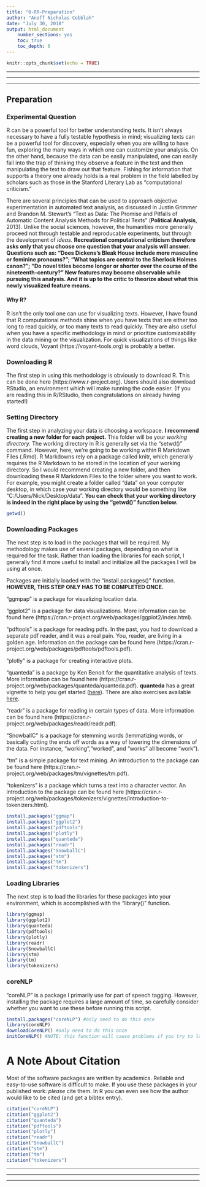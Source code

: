 ```yaml
---
title: "0-RR-Preparation"
author: "Anoff Nicholas Cobblah"
date: "July 30, 2018"
output: html_document
    number_sections: yes
    toc: true
    toc_depth: 6
---
```


```r
knitr::opts_chunk$set(echo = TRUE)
```

*********************************************************************************************************************************************
*********************************************************************************************************************************************
*********************************************************************************************************************************************
## Preparation

### Experimental Question
R can be a powerful tool for better understanding texts. It isn't always necessary to have a fully testable hypothesis in mind; visualizing texts can be a powerful tool for discovery, especially when you are willing to have fun, exploring the many ways in which one can customize your analysis.  On the other hand, because the data can be easily manipulated, one can easily fall into the trap of thinking they observe a feature in the text and then manipulating the text to draw out that feature.  Fishing for information that supports a theory one already holds is a real problem in the field labelled by scholars such as those in the Stanford Literary Lab as "computational criticism."

There are several principles that can be used to approach objective experimentation in automated text analysis, as discussed in Justin Grimmer and Brandon M. Stewart's "Text as Data: The Promise and Pitfalls of Automatic Content Analysis Methods for Political Texts" (**Political Analysis**, 2013). Unlike the social sciences, however, the humanities more generally proceed not through testable and reproducable experiments, but through the development of *ideas*.  **Recreational computational criticism therefore asks only that you choose one question that your analysis will answer.  Questions such as: "Does Dickens's Bleak House include more masculine or feminine pronouns?"; "What topics are central to the Sherlock Holmes canon?"; "Do novel titles become longer or shorter over the course of the nineteenth-century?" New features may become observable while pursuing this analysis. And it is up to the critic to theorize about what this newly visualized feature means.**

#### Why R?
R isn't the only tool one can use for visualizing texts. However, I have found that R computational methods shine when you have texts that are either too long to read quickly, or too many texts to read quickly. They are also useful when you have a specific methodology in mind or prioritize customizability in the data mining or the visualization.  For quick visualizations of things like word clouds, Voyant (https://voyant-tools.org) is probably a better. 

### Downloading R
The first step in using this methodology is obviously to download R.  This can be done here (https://www.r-project.org). Users should also download RStudio, an environment which will make running the code easier. (If you are reading this in R/RStudio, then congratulations on already having started!)

### Setting Directory
The first step in analyzing your data is choosing a workspace. **I recommend creating a new folder for each project.** This folder will be your *working directory.* The working directory in R is generally set via the "setwd()" command. However, here, we're going to be working within R Markdown Files (.Rmd). R Markdowns rely on a package called knitr, which generally requires the R Markdown to be stored in the location of your working directory. So I would recommend creating a new folder, and then downloading these R Markdown Files to the folder where you want to work. For example, you might create a folder called "data" on your computer desktop, in which case your working directory would be something like "C:/Users/Nick/Desktop/data". **You can check that your working directory is indeed in the right place by using the "getwd()" function below.** 

```r
getwd()
```

### Downloading Packages

The next step is to load in the packages that will be required. My methodology makes use of several packages, depending on what is required for the task. Rather than loading the libraries for each script, I generally find it more useful to install and initialize all the packages I will be using at once.

Packages are initially loaded with the "install.packages()" function.  **HOWEVER, THIS STEP ONLY HAS TO BE COMPLETED ONCE.**

"ggmpap" is a package for visualizing location data.

"ggplot2" is a package for data visualizations.  More information can be found here (https://cran.r-project.org/web/packages/ggplot2/index.html).

"pdftools" is a package for reading pdfs. In the past, you had to download a separate pdf reader, and it was a real pain. You, reader, are living in a golden age. Information on the package can be found here (https://cran.r-project.org/web/packages/pdftools/pdftools.pdf).

"plotly" is a package for creating interactive plots.

"quanteda" is a package by Ken Benoit for the quantitative analysis of texts.  More information can be found here (https://cran.r-project.org/web/packages/quanteda/quanteda.pdf). **quanteda** has a great vignette to help you get started ([here](https://cran.r-project.org/web/packages/quanteda/vignettes/quickstart.html)).  There are also exercises available [here](http://kenbenoit.net/quantitative-text-analysis-tcd-2016/).

"readr" is a package for reading in certain types of data. More information can be found here (https://cran.r-project.org/web/packages/readr/readr.pdf).

"SnowballC" is a package for stemming words (lemmatizing words, or basically cutting the ends off words as a way of lowering the dimensions of the data.  For instance, "working","worked", and "works" all become "work").

"tm" is a simple package for text mining. An introduction to the package can be found here (https://cran.r-project.org/web/packages/tm/vignettes/tm.pdf).

"tokenizers" is a package which turns a text into a character vector.  An introduction to the package can be found here (https://cran.r-project.org/web/packages/tokenizers/vignettes/introduction-to-tokenizers.html).

```r
install.packages("ggmap")
install.packages("ggplot2")
install.packages("pdftools")
install.packages("plotly")
install.packages("quanteda")
install.packages("readr")
install.packages("SnowballC")
install.packages("stm")
install.packages("tm")
install.packages("tokenizers")

```



### Loading Libraries
The next step is to load the libraries for these packages into your environment, which is accomplished with the "library()" function.

```r
library(ggmap)
library(ggplot2)
library(quanteda)
library(pdftools)
library(plotly)
library(readr)
library(SnowballC)
library(stm)
library(tm)
library(tokenizers)
```

### coreNLP

"coreNLP" is a package I primarily use for part of speech tagging.  However, installing the package requires a large amount of time, so carefully consider whether you want to use these before running this script.

```r
install.packages("coreNLP") #only need to do this once
library(coreNLP)
downloadCoreNLP() #only need to do this once
initCoreNLP() #NOTE: this function will cause problems if you try to load it into the environment more than once.  Make sure to keep it out of loops too.

```

# A Note About Citation
Most of the software packages are written by academics.  Reliable and easy-to-use software is difficult to make.  If you use these packages in your published work: *please* cite them.  In R you can even see how the author would like to be cited (and get a bibtex entry).
```r
citation("coreNLP")
citation("ggplot2")
citation("quanteda")
citation("pdftools")
citation("plotly")
citation("readr")
citation("SnowballC")
citation("stm")
citation("tm")
citation("tokenizers")
```

*********************************************************************************************************************************************
*********************************************************************************************************************************************
*********************************************************************************************************************************************